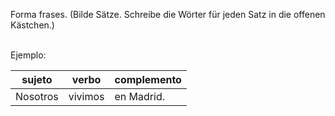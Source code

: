 

Forma frases. (Bilde Sätze. Schreibe die Wörter für jeden Satz in die offenen Kästchen.)

<br />
Ejemplo:   

|sujeto | verbo | complemento |
|-------|-------|-------------|
| Nosotros    | vivimos  | en Madrid.   |
<SW 
  predefinedVerbs={verbosPredeterminados}
  verbs={verbos}
  complements={complementos}
  subjects={sujetos}
/>
